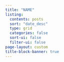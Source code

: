```yaml
---
title: "NAME"
listing:
  contents: posts
  sort: "date_desc"
  type: grid
  categories: false
  sort-ui: false
  filter-ui: false
page-layout: custom
title-block-banner: true
---
```

